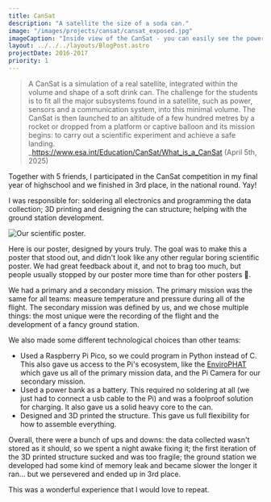 ```yaml
---
title: CanSat
description: "A satellite the size of a soda can."
image: "/images/projects/cansat/cansat_exposed.jpg"
imageCaption: "Inside view of the CanSat - you can easily see the power bank and the wireless transmitter, together with many wires."
layout: ../../../layouts/BlogPost.astro
projectDate: 2016-2017
priority: 1
---
```



> A CanSat is a simulation of a real satellite, integrated within the volume and shape of a soft drink can. The challenge for the students is to fit all the major subsystems found in a satellite, such as power, sensors and a communication system, into this minimal volume. The CanSat is then launched to an altitude of a few hundred metres by a rocket or dropped from a platform or captive balloon and its mission begins: to carry out a scientific experiment and achieve a safe landing.  
_https://www.esa.int/Education/CanSat/What_is_a_CanSat (April 5th, 2025)


Together with 5 friends, I participated in the CanSat competition in my final year of highschool and we finished in 3rd place, in the national round. Yay!

I was responsible for: soldering all electronics and programming the data collection; 3D printing and designing the can structure; helping with the ground station development. 

<Image class="float-right ml-12 not-prose rounded-[2em]" src={poster} alt="Our scientific poster."/>

Here is our poster, designed by yours truly. The goal was to make this a poster that stood out, and didn't look like any other regular boring scientific poster. We had great feedback about it, and not to brag too much, but people usually stopped by our poster more time than for other posters 👀.

We had a primary and a secondary mission. The primary mission was the same for all teams: measure temperature and pressure during all of the flight. The secondary mission was defined by us, and we chose multiple things: the most unique were the recording of the flight and the development of a fancy ground station.

We also made some different technological choices than other teams:
- Used a Raspberry Pi Pico, so we could program in Python instead of C. This also gave us access to the Pi's ecosystem, like the [EnviroPHAT](https://www.adafruit.com/product/3194) which gave us all of the primary mission data, and the Pi Camera for our secondary mission.
- Used a power bank as a battery. This required no soldering at all (we just had to connect a usb cable to the Pi) and was a foolproof solution for charging. It also gave us a solid heavy core to the can.
- Designed and 3D printed the structure. This gave us full flexibility for how to assemble everything.

Overall, there were a bunch of ups and downs: the data collected wasn't stored as it should, so we spent a night awake fixing it; the first iteration of the 3D printed structure sucked and was too fragile; the ground station we developed had some kind of memory leak and became slower the longer it ran... but we persevered and ended up in 3rd place. 

This was a wonderful experience that I would love to repeat.